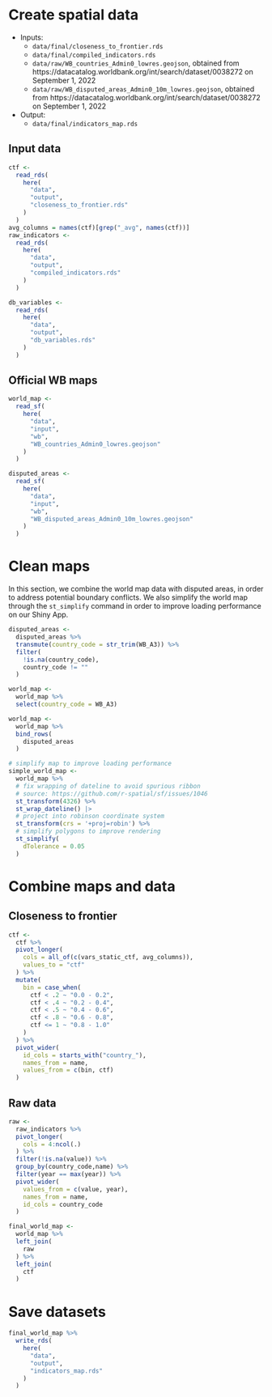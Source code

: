 # Create spatial data

- Inputs:
  - `data/final/closeness_to_frontier.rds`
  - `data/final/compiled_indicators.rds`
  - `data/raw/WB_countries_Admin0_lowres.geojson`, obtained from https://datacatalog.worldbank.org/int/search/dataset/0038272 on September 1, 2022
  - `data/raw/WB_disputed_areas_Admin0_10m_lowres.geojson`, obtained from https://datacatalog.worldbank.org/int/search/dataset/0038272 on September 1, 2022
  
- Output:
  - `data/final/indicators_map.rds`

## Input data 

```r
ctf <-
  read_rds(
    here(
      "data",
      "output",
      "closeness_to_frontier.rds"
    )
  )
avg_columns = names(ctf)[grep("_avg", names(ctf))]
raw_indicators <-
  read_rds(
    here(
      "data",
      "output",
      "compiled_indicators.rds"
    )
  )

db_variables <-
  read_rds(
    here(
      "data",
      "output",
      "db_variables.rds"
    )
  )
```

## Official WB maps 

```r
world_map <-
  read_sf(
    here(
      "data",
      "input",
      "wb",
      "WB_countries_Admin0_lowres.geojson"
    )
  )

disputed_areas <-
  read_sf(
    here(
      "data",
      "input",
      "wb",
      "WB_disputed_areas_Admin0_10m_lowres.geojson"
    )
  )
```

# Clean maps 

In this section, we combine the world map data with disputed areas, in order to address potential boundary conflicts. We also simplify the world map through the `st_simplify` command in order to improve loading performance on our Shiny App.

```r
disputed_areas <-
  disputed_areas %>%
  transmute(country_code = str_trim(WB_A3)) %>%
  filter(
    !is.na(country_code),
    country_code != ""
  )

world_map <-
  world_map %>%
  select(country_code = WB_A3) 

world_map <-
  world_map %>%
  bind_rows(
    disputed_areas
  )

# simplify map to improve loading performance
simple_world_map <-
  world_map %>%
  # fix wrapping of dateline to avoid spurious ribbon
  # source: https://github.com/r-spatial/sf/issues/1046
  st_transform(4326) %>% 
  st_wrap_dateline() |> 
  # project into robinson coordinate system
  st_transform(crs = '+proj=robin') %>%
  # simplify polygons to improve rendering
  st_simplify(
    dTolerance = 0.05
  ) 
```


# Combine maps and data

## Closeness to frontier

```r
ctf <-
  ctf %>%
  pivot_longer(
    cols = all_of(c(vars_static_ctf, avg_columns)),
    values_to = "ctf"
  ) %>%
  mutate(
    bin = case_when(
      ctf < .2 ~ "0.0 - 0.2",
      ctf < .4 ~ "0.2 - 0.4",
      ctf < .5 ~ "0.4 - 0.6",
      ctf < .8 ~ "0.6 - 0.8",
      ctf <= 1 ~ "0.8 - 1.0" 
    )
  ) %>%
  pivot_wider(
    id_cols = starts_with("country_"),
    names_from = name,
    values_from = c(bin, ctf)
  )
```


## Raw data

```r
raw <-
  raw_indicators %>%
  pivot_longer(
    cols = 4:ncol(.)
  ) %>%
  filter(!is.na(value)) %>%
  group_by(country_code,name) %>%
  filter(year == max(year)) %>%
  pivot_wider(
    values_from = c(value, year),
    names_from = name,
    id_cols = country_code
  )

final_world_map <-
  world_map %>%
  left_join(
    raw
  ) %>%
  left_join(
    ctf
  )
```


# Save datasets

```r
final_world_map %>%
  write_rds(
    here(
      "data",
      "output",
      "indicators_map.rds"
    )
  )
```

